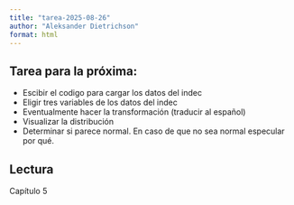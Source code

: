 ```yaml
---
title: "tarea-2025-08-26"
author: "Aleksander Dietrichson"
format: html
---
```



## Tarea para la próxima:

* Escibir el codigo para cargar los datos del indec
* Eligir tres variables de los datos del indec 
* Eventualmente hacer la transformación (traducir al español)
* Visualizar la distribución
* Determinar si parece normal. En caso de que no sea normal especular por qué.

## Lectura 

Capítulo 5

